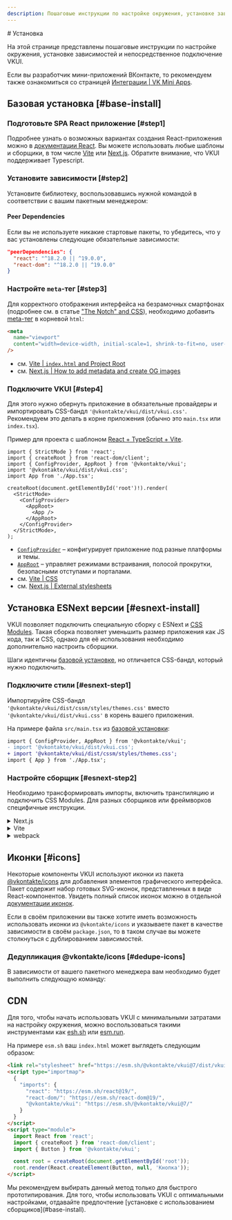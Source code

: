 ```yaml
---
description: Пошаговые инструкции по настройке окружения, установке зависимостей и непосредственное подключение VKUI для приложения.
---
```


<Overview type="doc">
# Установка

На этой странице представлены пошаговые инструкции по настройке окружения,
установке зависимостей и непосредственное подключение VKUI.

Если вы разработчик мини-приложений ВКонтакте, то рекомендуем также ознакомиться со
страницей [Интеграции | VK Mini Apps](https://www.npmjs.com/package/@vkontakte/create-vk-mini-app).

</Overview>

<InstallTemplates />

## Базовая установка [#base-install]

<Steps>

### Подготовьте SPA React приложение [#step1]

Подробнее узнать о возможных вариантах создания React-приложения можно в [документации React](https://ru.react.dev/learn/start-a-new-react-project).
Вы можете использовать любые шаблоны и сборщики, в том числе [Vite](https://vite.dev/) или [Next.js](https://nextjs.org/).
Обратите внимание, что VKUI поддерживает Typescript.

### Установите зависимости [#step2]

Установите библиотеку, воспользовавшись нужной командой в соответствии с вашим пакетным менеджером:

<PackageManagers
  npm="npm i --save @vkontakte/vkui"
  yarn="yarn add @vkontakte/vkui"
  pnpm="pnpm add @vkontakte/vkui"
/>

#### Peer Dependencies

Если вы не используете никакие стартовые пакеты, то убедитесь, что у вас установлены следующие обязательные зависимости:

```json
"peerDependencies": {
  "react": "^18.2.0 || ^19.0.0",
  "react-dom": "^18.2.0 || ^19.0.0"
}
```

### Настройте `meta`-тег [#step3]

Для корректного отображения интерфейса на безрамочных смартфонах (подробнее см. в статье ["The Notch" and CSS](https://css-tricks.com/the-notch-and-css/)),
необходимо добавить [meta-тег](https://developer.mozilla.org/en-US/docs/Web/HTML/Viewport_meta_tag) в корневой `html`:

```html
<meta
  name="viewport"
  content="width=device-width, initial-scale=1, shrink-to-fit=no, user-scalable=no, viewport-fit=cover"
/>
```

- см. [Vite | `index.html` and Project Root](https://vite.dev/guide/#index-html-and-project-root)
- см. [Next.js | How to add metadata and create OG images](https://nextjs.org/docs/app/building-your-application/optimizing/metadata)

### Подключите VKUI [#step4]

Для этого нужно обернуть приложение в обязательные провайдеры и импортировать CSS-бандл `'@vkontakte/vkui/dist/vkui.css'`.
Рекомендуем это делать в корне приложения (обычно это `main.tsx` или `index.tsx`).

Пример для проекта с шаблоном [React + TypeScript + Vite](https://github.com/vitejs/vite/tree/main/packages/create-vite/template-react-ts).

```tsx showLineNumbers filename="src/main.tsx" {4,9-10,12-13}
import { StrictMode } from 'react';
import { createRoot } from 'react-dom/client';
import { ConfigProvider, AppRoot } from '@vkontakte/vkui';
import '@vkontakte/vkui/dist/vkui.css';
import App from './App.tsx';

createRoot(document.getElementById('root')!).render(
  <StrictMode>
    <ConfigProvider>
      <AppRoot>
        <App />
      </AppRoot>
    </ConfigProvider>
  </StrictMode>,
);
```

- [`ConfigProvider`](/components/config-provider) – конфигурирует приложение под разные платформы и темы.
- [`AppRoot`](/components/app-root) – управляет режимами встраивания, полосой прокрутки, безопасными отступами и порталами.
- см. [Vite | CSS](https://vite.dev/guide/features#css)
- см. [Next.js | External stylesheets](https://nextjs.org/docs/app/getting-started/css#external-stylesheets)

</Steps>

## Установка ESNext версии [#esnext-install]

VKUI позволяет подключить специальную сборку с ESNext и [CSS Modules](https://github.com/css-modules/css-modules).
Такая сборка позволяет уменьшить размер приложения как JS кода, так и CSS, однако для её использования необходимо дополнительно
настроить сборщики.

Шаги идентичны [базовой установке](#basic-install), но отличается CSS-бандл, который нужно подключить.

<Steps>

### Подключите стили [#esnext-step1]

Импортируйте CSS-бандл `'@vkontakte/vkui/dist/cssm/styles/themes.css'` вместо `'@vkontakte/vkui/dist/vkui.css'` в корень вашего приложения.

На примере файла `src/main.tsx` из [базовой установки](#basic-install):

```diff filename="src/main.tsx"
import { ConfigProvider, AppRoot } from '@vkontakte/vkui';
- import '@vkontakte/vkui/dist/vkui.css';
+ import '@vkontakte/vkui/dist/cssm/styles/themes.css';
import { App } from './App.tsx';
```

### Настройте сборщик [#esnext-step2]

Необходимо трансформировать импорты, включить транспиляцию и подключить CSS Modules. Для разных сборщиков или фреймворков
специфичные инструкции.

<details>
<summary>Next.js</summary>

```js filename="next.config.js"
module.exports = {
  // ...

  // Включаем транспиляцию
  transpilePackages: ['@vkontakte/vkui'],

  // Трансформируем импорты
  modularizeImports: {
    '@vkontakte/vkui': {
      transform: '@vkontakte/vkui/dist/cssm',
      skipDefaultConversion: true,
    },
  },
};
```

[Пример приложения](https://codesandbox.io/p/sandbox/vkui-next-js-cssm-el0g7c) на Next.js

</details>

<details>
<summary>Vite</summary>

```js filename="vite.config.js"
export default defineConfig({
  // ...
  resolve: {
    alias: [{ find: /^@vkontakte\/vkui$/, replacement: '@vkontakte/vkui/dist/cssm' }],
  },
});
```

[Пример приложения](https://codesandbox.io/p/sandbox/vkui-vite-cssm-4iikku) на Vite

</details>

<details>
<summary>webpack</summary>

```js filename="webpack.config.js"
module.exports = {
  //...

  module: {
    rules: [
      // Включаем транспиляцию
      {
        test: /\.js$/,
        include: /node_modules\/@vkontakte\/vkui/,
        use: ['babel-loader'],
      },

      // Обрабатываем css modules
      {
        test: /\.css$/,
        include: /node_modules\/@vkontakte\/vkui/,
        use: [
          {
            loader: 'css-loader',
            /* Используем следующие опции в случае использования `css-loader >= 7.0.0` (см. https://github.com/webpack-contrib/css-loader/blob/v7.1.0/CHANGELOG.md) */
            // options: {
            //   namedExport: false,
            //   exportLocalsConvention: 'as-is',
            // }
          },
        ],
      },
    ],
  },

  // Трансформируем импорты
  resolve: {
    alias: {
      '@vkontakte/vkui$': '@vkontakte/vkui/dist/cssm',
    },
  },
};
```

</details>

</Steps>

## Иконки [#icons]

Некоторые компоненты VKUI используют иконки из пакета [@vkontakte/icons](https://www.npmjs.com/package/@vkontakte/icons) для
добавления элементов графического интерфейса. Пакет содержит набор готовых SVG-иконок, представленных в виде React-компонентов.
Увидеть полный список иконок можно в отдельной [документации иконок](https://vkcom.github.io/icons).

Если в своём приложении вы также хотите иметь возможность использовать иконки из `@vkontakte/icons`
и указываете пакет в качестве зависимости в своём `package.json`, то в таком случае вы
можете столкнуться с дублированием зависимостей.

### Дедупликация @vkontakte/icons [#dedupe-icons]

В зависимости от вашего пакетного менеджера вам необходимо будет выполнить следующую команду:

<PackageManagers npm="npm dedupe" yarn="yarn dedupe @vkontakte/icons" pnpm="pnpm dedupe" />

## CDN

Для того, чтобы начать использовать VKUI с минимальными затратами на настройку окружения, можно
воспользоваться такими инструментами как [esh.sh](https://esm.sh/) или [esm.run](https://www.jsdelivr.com/esm).

На примере `esm.sh` ваш `index.html` может выглядеть следующим образом:

```html
<link rel="stylesheet" href="https://esm.sh/@vkontakte/vkui@7/dist/vkui.css" />
<script type="importmap">
  {
    "imports": {
      "react": "https://esm.sh/react@19/",
      "react-dom/": "https://esm.sh/react-dom@19/",
      "@vkontakte/vkui": "https://esm.sh/@vkontakte/vkui@7/"
    }
  }
</script>
<script type="module">
  import React from 'react';
  import { createRoot } from 'react-dom/client';
  import { Button } from '@vkontakte/vkui';

  const root = createRoot(document.getElementById('root'));
  root.render(React.createElement(Button, null, 'Кнопка'));
</script>
```

<Callout>
  Мы рекомендуем выбирать данный метод только для быстрого прототипирования. Для того, чтобы
  использовать VKUI с оптимальными настройками, отдавайте предпочтение [установке с использованием
  сборщиков](#base-install).
</Callout>
